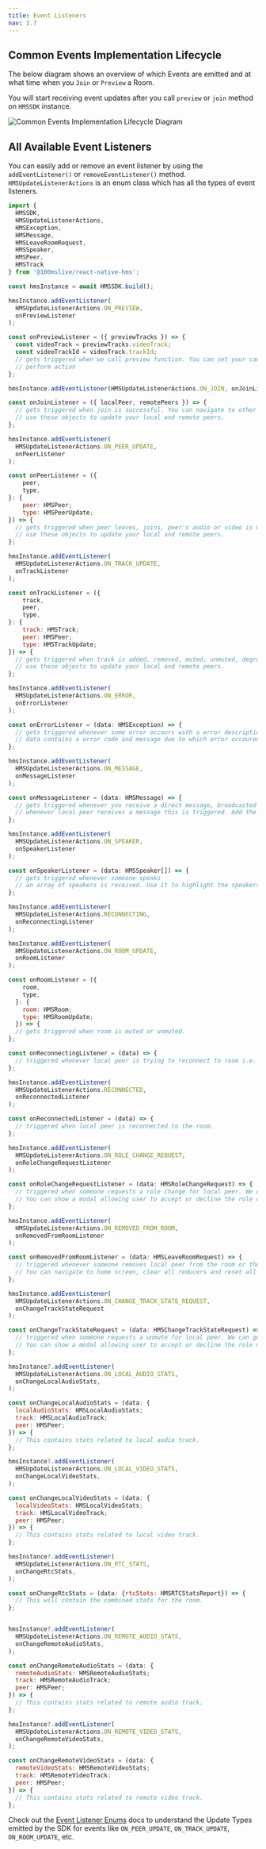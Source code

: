 ```yaml
---
title: Event Listeners
nav: 3.7
---
```


## Common Events Implementation Lifecycle

The below diagram shows an overview of which Events are emitted and at what time when you `Join` or `Preview` a Room.

You will start receiving event updates after you call `preview` or `join` method on `HMSSDK` instance.

![Common Events Implementation Lifecycle Diagram](/guides/rn-event-lifecycle-diagram.png)


## All Available Event Listeners

You can easily add or remove an event listener by using the `addEventListener()` or `removeEventListener()` method. `HMSUpdateListenerActions` is an enum class which has all the types of event listeners.

```js
import {
  HMSSDK,
  HMSUpdateListenerActions,
  HMSException,
  HMSMessage,
  HMSLeaveRoomRequest,
  HMSSpeaker,
  HMSPeer,
  HMSTrack
} from '@100mslive/react-native-hms';

const hmsInstance = await HMSSDK.build();

hmsInstance.addEventListener(
  HMSUpdateListenerActions.ON_PREVIEW,
  onPreviewListener
);

const onPreviewListener = ({ previewTracks }) => {
  const videoTrack = previewTracks.videoTrack;
  const videoTrackId = videoTrack.trackId;
  // gets triggered when we call preview function. You can set your camera and mic on/off while joining.
  // perform action
};

hmsInstance.addEventListener(HMSUpdateListenerActions.ON_JOIN, onJoinListener);

const onJoinListener = ({ localPeer, remotePeers }) => {
  // gets triggered when join is successful. You can navigate to other screens.
  // use these objects to update your local and remote peers.
};

hmsInstance.addEventListener(
  HMSUpdateListenerActions.ON_PEER_UPDATE,
  onPeerListener
);

const onPeerListener = ({
    peer,
    type,
}: {
    peer: HMSPeer;
    type: HMSPeerUpdate;
}) => {
  // gets triggered when peer leaves, joins, peer's audio or video is muted, starts or stops speaking, role is changed or becomes dominant speaker.
  // use these objects to update your local and remote peers.
};

hmsInstance.addEventListener(
  HMSUpdateListenerActions.ON_TRACK_UPDATE,
  onTrackListener
);

const onTrackListener = ({
    track,
    peer,
    type,
}: {
    track: HMSTrack;
    peer: HMSPeer;
    type: HMSTrackUpdate;
}) => {
  // gets triggered when track is added, removed, muted, unmuted, degraded and restored back.
  // use these objects to update your local and remote peers.
};

hmsInstance.addEventListener(
  HMSUpdateListenerActions.ON_ERROR,
  onErrorListener
);

const onErrorListener = (data: HMSException) => {
  // gets triggered whenever some error occours with a error description. You can either log it or navigate to some error screen.
  // data contains a error code and message due to which error occoured.
};

hmsInstance.addEventListener(
  HMSUpdateListenerActions.ON_MESSAGE,
  onMessageListener
);

const onMessageListener = (data: HMSMessage) => {
  // gets triggered whenever you receive a direct message, broadcasted message or role-based message.
  // whenever local peer receives a message this is triggered. Add the message to reducer.
};

hmsInstance.addEventListener(
  HMSUpdateListenerActions.ON_SPEAKER,
  onSpeakerListener
);

const onSpeakerListener = (data: HMSSpeaker[]) => {
  // gets triggered whenever someone speaks
  // an array of speakers is received. Use it to highlight the speakers.
};

hmsInstance.addEventListener(
  HMSUpdateListenerActions.RECONNECTING,
  onReconnectingListener
);

hmsInstance.addEventListener(
  HMSUpdateListenerActions.ON_ROOM_UPDATE,
  onRoomListener
);

const onRoomListener = ({
    room,
    type,
  }: {
    room: HMSRoom;
    type: HMSRoomUpdate;
  }) => {
  // gets triggered when room is muted or unmuted.
};

const onReconnectingListener = (data) => {
  // triggered whenever local peer is trying to reconnect to room i.e. bad network.
};

hmsInstance.addEventListener(
  HMSUpdateListenerActions.RECONNECTED,
  onReconnectedListener
);

const onReconnectedListener = (data) => {
  // triggered when local peer is reconnected to the room.
};

hmsInstance.addEventListener(
  HMSUpdateListenerActions.ON_ROLE_CHANGE_REQUEST,
  onRoleChangeRequestListener
);

const onRoleChangeRequestListener = (data: HMSRoleChangeRequest) => {
  // triggered when someone requests a role change for local peer. We can get data.requestedBy.name, data.suggestedRole.name
  // You can show a modal allowing user to accept or decline the role change request whenever this is triggered.
};

hmsInstance.addEventListener(
  HMSUpdateListenerActions.ON_REMOVED_FROM_ROOM,
  onRemovedFromRoomListener
);

const onRemovedFromRoomListener = (data: HMSLeaveRoomRequest) => {
  // triggered whenever someone removes local peer from the room or the room is ended.
  // You can navigate to home screen, clear all reducers and reset all the states whenever this is triggered
};

hmsInstance.addEventListener(
  HMSUpdateListenerActions.ON_CHANGE_TRACK_STATE_REQUEST,
  onChangeTrackStateRequest
);

const onChangeTrackStateRequest = (data: HMSChangeTrackStateRequest) => {
  // triggered when someone requests a unmute for local peer. We can get data.requestedBy.name, data.trackType
  // You can show a modal allowing user to accept or decline the role change request whenever this is triggered.
};

hmsInstance?.addEventListener(
  HMSUpdateListenerActions.ON_LOCAL_AUDIO_STATS,
  onChangeLocalAudioStats,
);

const onChangeLocalAudioStats = (data: {
  localAudioStats: HMSLocalAudioStats;
  track: HMSLocalAudioTrack;
  peer: HMSPeer;
}) => {
  // This contains stats related to local audio track.
};

hmsInstance?.addEventListener(
  HMSUpdateListenerActions.ON_LOCAL_VIDEO_STATS,
  onChangeLocalVideoStats,
);

const onChangeLocalVideoStats = (data: {
  localVideoStats: HMSLocalVideoStats;
  track: HMSLocalVideoTrack;
  peer: HMSPeer;
}) => {
  // This contains stats related to local video track.
};

hmsInstance?.addEventListener(
  HMSUpdateListenerActions.ON_RTC_STATS,
  onChangeRtcStats,
);

const onChangeRtcStats = (data: {rtcStats: HMSRTCStatsReport}) => {
  // This will contain the combined stats for the room.
};


hmsInstance?.addEventListener(
  HMSUpdateListenerActions.ON_REMOTE_AUDIO_STATS,
  onChangeRemoteAudioStats,
);

const onChangeRemoteAudioStats = (data: {
  remoteAudioStats: HMSRemoteAudioStats;
  track: HMSRemoteAudioTrack;
  peer: HMSPeer;
}) => {
  // This contains stats related to remote audio track.
};

hmsInstance?.addEventListener(
  HMSUpdateListenerActions.ON_REMOTE_VIDEO_STATS,
  onChangeRemoteVideoStats,
);

const onChangeRemoteVideoStats = (data: {
  remoteVideoStats: HMSRemoteVideoStats;
  track: HMSRemoteVideoTrack;
  peer: HMSPeer;
}) => {
  // This contains stats related to remote video track.
};
```

Check out the [Event Listener Enums](../event-listeners-enums) docs to understand the Update Types emitted by the SDK for events like `ON_PEER_UPDATE`, `ON_TRACK_UPDATE`, `ON_ROOM_UPDATE`, etc.
